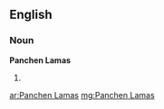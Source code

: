 ==English==

===Noun===
'''Panchen Lamas'''

# {{plural of|[[Panchen Lama]]}}

[[ar:Panchen Lamas]]
[[mg:Panchen Lamas]]